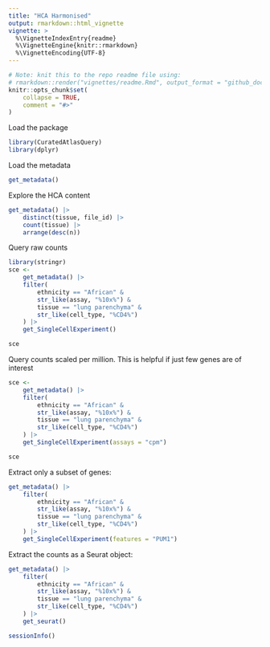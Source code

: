 ```yaml
---
title: "HCA Harmonised"
output: rmarkdown::html_vignette
vignette: >
  %\VignetteIndexEntry{readme}
  %\VignetteEngine{knitr::rmarkdown}
  %\VignetteEncoding{UTF-8}
---
```


```r
# Note: knit this to the repo readme file using:
# rmarkdown::render("vignettes/readme.Rmd", output_format = "github_document", output_dir = getwd())
knitr::opts_chunk$set(
    collapse = TRUE,
    comment = "#>"
)
```


Load the package

```r
library(CuratedAtlasQuery)
library(dplyr)
```

Load the metadata

```r
get_metadata()
```

Explore the HCA content

```r
get_metadata() |>
    distinct(tissue, file_id) |>
    count(tissue) |>
    arrange(desc(n))
```

Query raw counts

```r
library(stringr)
sce <-
    get_metadata() |>
    filter(
        ethnicity == "African" &
        str_like(assay, "%10x%") &
        tissue == "lung parenchyma" &
        str_like(cell_type, "%CD4%")
    ) |>
    get_SingleCellExperiment()

sce
```

Query counts scaled per million. This is helpful if just few genes are of interest

```r
sce <-
    get_metadata() |>
    filter(
        ethnicity == "African" &
        str_like(assay, "%10x%") &
        tissue == "lung parenchyma" &
        str_like(cell_type, "%CD4%")
    ) |>
    get_SingleCellExperiment(assays = "cpm")

sce
```

Extract only a subset of genes:

```r
get_metadata() |>
    filter(
        ethnicity == "African" &
        str_like(assay, "%10x%") &
        tissue == "lung parenchyma" &
        str_like(cell_type, "%CD4%")
    ) |>
    get_SingleCellExperiment(features = "PUM1")
```

Extract the counts as a Seurat object:

```r
get_metadata() |>
    filter(
        ethnicity == "African" &
        str_like(assay, "%10x%") &
        tissue == "lung parenchyma" &
        str_like(cell_type, "%CD4%")
    ) |>
    get_seurat()
```
```r
sessionInfo()
```

